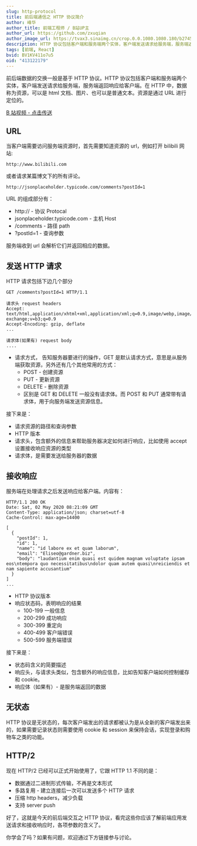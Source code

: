 ```yaml
---
slug: http-protocol
title: 前后端通信之 HTTP 协议简介
author: 峰华
author_title: 前端工程师 / B站UP主
author_url: https://github.com/zxuqian
author_image_url: https://tvax3.sinaimg.cn/crop.0.0.1080.1080.180/b2745d44ly8g8s4muqeggj20u00u0n0k.jpg?KID=imgbed,tva&Expires=1582389585&ssig=EvXmyu%2FXsX
description: HTTP 协议包括客户端和服务端两个实体，客户端发送请求给服务端，服务端返回响应给客户端。在 HTTP 中，数据称为资源，可以是 html 文档、图片、也可以是普通文本。资源是通过 URL 进行定位的。
tags: [前端, React]
bvid: BV1KV411o7u5
oid: "413122179"
---
```



前后端数据的交换一般是基于 HTTP 协议。HTTP 协议包括客户端和服务端两个实体，客户端发送请求给服务端，服务端返回响应给客户端。在 HTTP 中，数据称为资源，可以是 html 文档、图片、也可以是普通文本。资源是通过 URL 进行定位的。

<!-- truncate -->

[B 站视频 - 点击传送](https://www.bilibili.com/video/BV1KV411o7u5/)

## URL

当客户端需要访问服务端资源时，首先需要知道资源的 url，例如打开 bilibili 网站:

```
http://www.bilibili.com
```

或者请求某篇博文下的所有评论。

```
http://jsonplaceholder.typicode.com/comments?postId=1
```

URL 的组成部分有：

- http:// - 协议 Protocal
- jsonplaceholder.typicode.com - 主机 Host
- /comments - 路径 path
- ?postId=1 - 查询参数

服务端收到 url 会解析它们并返回相应的数据。

## 发送 HTTP 请求

HTTP 请求包括下边几个部分

```
GET /comments?postId=1 HTTP/1.1

请求头 request headers
Accept: text/html,application/xhtml+xml,application/xml;q=0.9,image/webp,image/apng,*/*;q=0.8,application/signed-exchange;v=b3;q=0.9
Accept-Encoding: gzip, deflate
...

请求体(如果有) request body
....

```

- 请求方式， 告知服务器要进行的操作，GET 是默认请求方式，意思是从服务端获取资源，另外还有几个其他常用的方式：
  - POST - 创建资源
  - PUT - 更新资源
  - DELETE - 删除资源
  - 区别是 GET 和 DELETE 一般没有请求体。而 POST 和 PUT 通常带有请求体，用于向服务端发送资源信息。

接下来是：

- 请求资源的路径和查询参数
- HTTP 版本
- 请求头，包含额外的信息来帮助服务器决定如何进行响应，比如使用 accept 设置接收响应资源的类型
- 请求体，是需要发送给服务器的数据

## 接收响应

服务端在处理请求之后发送响应给客户端。内容有：

```
HTTP/1.1 200 OK
Date: Sat, 02 May 2020 08:21:09 GMT
Content-Type: application/json; charset=utf-8
Cache-Control: max-age=14400

[
  {
    "postId": 1,
    "id": 1,
    "name": "id labore ex et quam laborum",
    "email": "Eliseo@gardner.biz",
    "body": "laudantium enim quasi est quidem magnam voluptate ipsam eos\ntempora quo necessitatibus\ndolor quam autem quasi\nreiciendis et nam sapiente accusantium"
  }
]
...

```

- HTTP 协议版本
- 响应状态码，表明响应的结果
  - 100-199 一般信息
  - 200-299 成功响应
  - 300-399 重定向
  - 400-499 客户端错误
  - 500-599 服务端错误

接下来是：

- 状态码含义的简要描述
- 响应头，与请求头类似，包含额外的响应信息，比如告知客户端如何控制缓存和 cookie。
- 响应体（如果有）- 是服务端返回的数据

## 无状态

HTTP 协议是无状态的，每次客户端发出的请求都被认为是从全新的客户端发出来的，如果需要记录状态则需要使用 cookie 和 session 来保持会话，实现登录和购物车之类的功能。

## HTTP/2

现在 HTTP/2 已经可以正式开始使用了，它跟 HTTP 1.1 不同的是：

- 数据通过二进制形式传输，不再是文本形式
- 多路复用 - 建立连接后一次可以发送多个 HTTP 请求
- 压缩 http headers，减少负载
- 支持 server push

好了，这就是今天的前后端交互之 HTTP 协议，看完这些你应该了解前端应用发送请求和接收响应时，各项参数的含义了。

你学会了吗？如果有问题，欢迎通过下方链接参与讨论。
